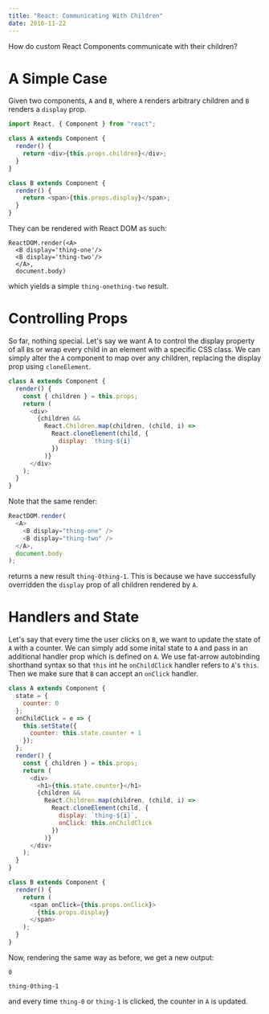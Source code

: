 ```yaml
---
title: "React: Communicating With Children"
date: 2016-11-22
---
```


How do custom React Components communicate with their
children?

# A Simple Case

Given two components, `A` and `B`, where `A` renders
arbitrary children and `B` renders a `display` prop.

```javascript
import React, { Component } from "react";

class A extends Component {
  render() {
    return <div>{this.props.children}</div>;
  }
}

class B extends Component {
  render() {
    return <span>{this.props.display}</span>;
  }
}
```

They can be rendered with React DOM as such:

```javscript
ReactDOM.render(<A>
  <B display='thing-one'/>
  <B display='thing-two'/>
  </A>,
  document.body)
```

which yields a simple `thing-onething-two` result.

# Controlling Props

So far, nothing special. Let's say we want A to control the
display property of all `B`s or wrap every child in an
element with a specific CSS class. We can simply alter the
`A` component to map over any children, replacing the
display prop using `cloneElement`.

```javascript
class A extends Component {
  render() {
    const { children } = this.props;
    return (
      <div>
        {children &&
          React.Children.map(children, (child, i) =>
            React.cloneElement(child, {
              display: `thing-${i}`
            })
          )}
      </div>
    );
  }
}
```

Note that the same render:

```javascript
ReactDOM.render(
  <A>
    <B display="thing-one" />
    <B display="thing-two" />
  </A>,
  document.body
);
```

returns a new result `thing-0thing-1`. This is because we
have successfully overridden the `display` prop of all
children rendered by `A`.

# Handlers and State

Let's say that every time the user clicks on `B`, we want to
update the state of `A` with a counter. We can simply add
some inital state to `A` and pass in an additional handler
prop which is defined on `A`. We use fat-arrow autobinding
shorthand syntax so that `this` int he `onChildClick`
handler refers to `A`'s `this`. Then we make sure that `B`
can accept an `onClick` handler.

```javascript
class A extends Component {
  state = {
    counter: 0
  };
  onChildClick = e => {
    this.setState({
      counter: this.state.counter + 1
    });
  };
  render() {
    const { children } = this.props;
    return (
      <div>
        <h1>{this.state.counter}</h1>
        {children &&
          React.Children.map(children, (child, i) =>
            React.cloneElement(child, {
              display: `thing-${i}`,
              onClick: this.onChildClick
            })
          )}
      </div>
    );
  }
}

class B extends Component {
  render() {
    return (
      <span onClick={this.props.onClick}>
        {this.props.display}
      </span>
    );
  }
}
```

Now, rendering the same way as before, we get a new output:

```
0

thing-0thing-1
```

and every time `thing-0` or `thing-1` is clicked, the
counter in `A` is updated.
